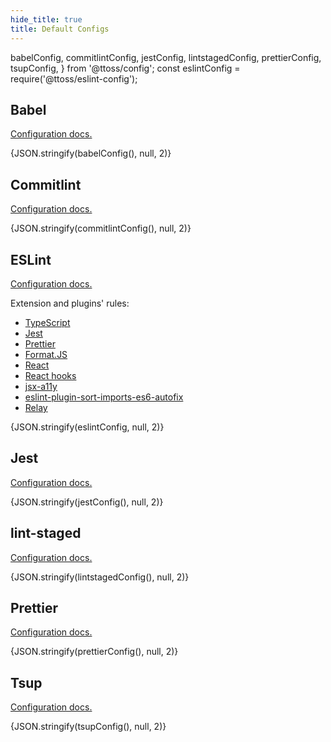 ```yaml
---
hide_title: true
title: Default Configs
---
```


  babelConfig,
  commitlintConfig,
  jestConfig,
  lintstagedConfig,
  prettierConfig,
  tsupConfig,
} from '@ttoss/config';
const eslintConfig = require('@ttoss/eslint-config');

## Babel

[Configuration docs.](https://babeljs.io/docs/en/options)

<CodeBlock language="json">{JSON.stringify(babelConfig(), null, 2)}</CodeBlock>

## Commitlint

[Configuration docs.](https://commitlint.js.org/#/reference-configuration)

<CodeBlock language="json">
  {JSON.stringify(commitlintConfig(), null, 2)}
</CodeBlock>

## ESLint

[Configuration docs.](https://eslint.org/docs/user-guide/configuring/)

Extension and plugins' rules:

- [TypeScript](https://github.com/typescript-eslint/typescript-eslint)
- [Jest](https://github.com/jest-community/eslint-plugin-jest)
- [Prettier](https://github.com/prettier/eslint-config-prettier)
- [Format.JS](https://formatjs.io/docs/tooling/linter)
- [React](https://github.com/yannickcr/eslint-plugin-react)
- [React hooks](https://www.npmjs.com/package/eslint-plugin-react-hooks)
- [jsx-a11y](https://github.com/jsx-eslint/eslint-plugin-jsx-a11y)
- [eslint-plugin-sort-imports-es6-autofix](https://www.npmjs.com/package/eslint-plugin-sort-imports-es6-autofix)
- [Relay](https://www.npmjs.com/package/eslint-plugin-relay)

<CodeBlock language="json">{JSON.stringify(eslintConfig, null, 2)}</CodeBlock>

## Jest

[Configuration docs.](https://jestjs.io/docs/configuration)

<CodeBlock language="json">{JSON.stringify(jestConfig(), null, 2)}</CodeBlock>

## lint-staged

[Configuration docs.](https://github.com/okonet/lint-staged)

<CodeBlock language="json">
  {JSON.stringify(lintstagedConfig(), null, 2)}
</CodeBlock>

## Prettier

[Configuration docs.](https://prettier.io/docs/en/options.html)

<CodeBlock language="json">
  {JSON.stringify(prettierConfig(), null, 2)}
</CodeBlock>

## Tsup

[Configuration docs.](https://tsup.egoist.sh/)

<CodeBlock language="json">{JSON.stringify(tsupConfig(), null, 2)}</CodeBlock>
